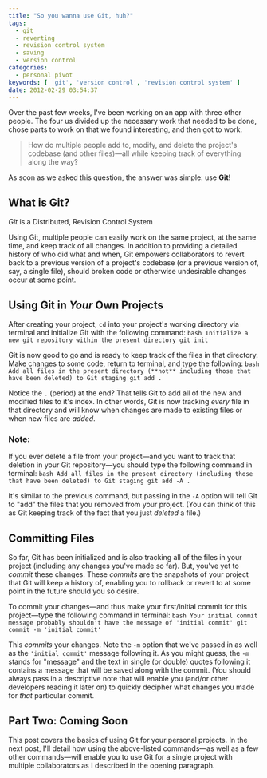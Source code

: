 ```yaml
---
title: "So you wanna use Git, huh?"
tags:
  - git
  - reverting
  - revision control system
  - saving
  - version control
categories:
  - personal pivot
keywords: [ 'git', 'version control', 'revision control system' ]
date: 2012-02-29 03:54:37
---
```


Over the past few weeks, I've been working on an app with three other people. The four us divided up the necessary work that needed to be done, chose parts to work on that we found interesting, and then got to work.

> How do multiple people add to, modify, and delete the project's codebase (and other files)—all while keeping track of everything along the way?

As soon as we asked this question, the answer was simple: use **Git**!

## What is Git?

 _Git_ is a Distributed, Revision Control System

Using Git, multiple people can easily work on the same project, at the same time, and keep track of all changes. In addition to providing a detailed history of who did what and when, Git empowers collaborators to revert back to a previous version of a project's codebase (or a previous version of, say, a single file), should broken code or otherwise undesirable changes occur at some point.

## Using Git in _Your_ Own Projects

After creating your project, `cd` into your project's working directory via terminal and initialize Git with the following command:
    ```bash Initialize a new git repository within the present directory
    git init
    ```

Git is now good to go and is ready to keep track of the files in that directory. Make changes to some code, return to terminal, and type the following:
    ```bash Add all files in the present directory (**not** including those that have been deleted) to Git staging
    git add .
    ```

Notice the `.` (period) at the end? That tells Git to add all of the new and modified files to it's index. In other words, Git is now tracking _every_ file in that directory and will know when changes are made to existing files or when new files are _added_.

### Note:
If you ever delete a file from your project—and you want to track that deletion in your Git repository—you should type the following command in terminal:
    ```bash Add all files in the present directory (including those that have been deleted) to Git staging
    git add -A .
    ```

It's similar to the previous command, but passing in the `-A` option will tell Git to "add" the files that you removed from your project. (You can think of this as Git keeping track of the fact that you just _deleted_ a file.)

## Committing Files

So far, Git has been initialized and is also tracking all of the files in your project (including any changes you've made so far). But, you've yet to _commit_ these changes. These _commits_ are the snapshots of your project that Git will keep a history of, enabling you to rollback or revert to at some point in the future should you so desire.

To commit your changes—and thus make your first/initial commit for this project—type the following command in terminal:
    ```bash Your initial commit message probably shouldn't have the message of 'initial commit'
    git commit -m 'initial commit'
    ```

This _commits_ your changes. Note the `-m` option that we've passed in as well as the `'initial commit'` message following it. As you might guess, the `-m` stands for "message" and the text in single (or double) quotes following it contains a message that will be saved along with the commit. (You should always pass in a descriptive note that will enable you (and/or other developers reading it later on) to quickly decipher what changes you made for _that_ particular commit.

## Part Two: Coming Soon
This post covers the basics of using Git for your personal projects. In the next post, I'll detail how using the above-listed commands—as well as a few other commands—will enable you to use Git for a single project with multiple collaborators as I described in the opening paragraph.